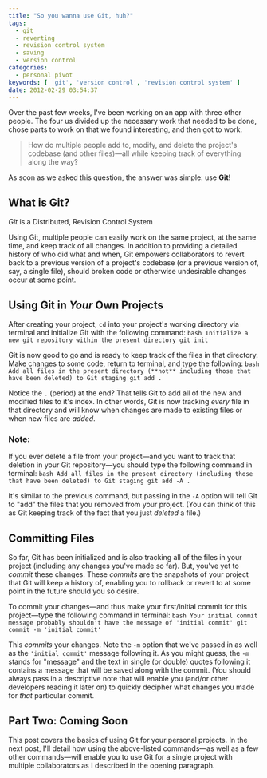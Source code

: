 ```yaml
---
title: "So you wanna use Git, huh?"
tags:
  - git
  - reverting
  - revision control system
  - saving
  - version control
categories:
  - personal pivot
keywords: [ 'git', 'version control', 'revision control system' ]
date: 2012-02-29 03:54:37
---
```


Over the past few weeks, I've been working on an app with three other people. The four us divided up the necessary work that needed to be done, chose parts to work on that we found interesting, and then got to work.

> How do multiple people add to, modify, and delete the project's codebase (and other files)—all while keeping track of everything along the way?

As soon as we asked this question, the answer was simple: use **Git**!

## What is Git?

 _Git_ is a Distributed, Revision Control System

Using Git, multiple people can easily work on the same project, at the same time, and keep track of all changes. In addition to providing a detailed history of who did what and when, Git empowers collaborators to revert back to a previous version of a project's codebase (or a previous version of, say, a single file), should broken code or otherwise undesirable changes occur at some point.

## Using Git in _Your_ Own Projects

After creating your project, `cd` into your project's working directory via terminal and initialize Git with the following command:
    ```bash Initialize a new git repository within the present directory
    git init
    ```

Git is now good to go and is ready to keep track of the files in that directory. Make changes to some code, return to terminal, and type the following:
    ```bash Add all files in the present directory (**not** including those that have been deleted) to Git staging
    git add .
    ```

Notice the `.` (period) at the end? That tells Git to add all of the new and modified files to it's index. In other words, Git is now tracking _every_ file in that directory and will know when changes are made to existing files or when new files are _added_.

### Note:
If you ever delete a file from your project—and you want to track that deletion in your Git repository—you should type the following command in terminal:
    ```bash Add all files in the present directory (including those that have been deleted) to Git staging
    git add -A .
    ```

It's similar to the previous command, but passing in the `-A` option will tell Git to "add" the files that you removed from your project. (You can think of this as Git keeping track of the fact that you just _deleted_ a file.)

## Committing Files

So far, Git has been initialized and is also tracking all of the files in your project (including any changes you've made so far). But, you've yet to _commit_ these changes. These _commits_ are the snapshots of your project that Git will keep a history of, enabling you to rollback or revert to at some point in the future should you so desire.

To commit your changes—and thus make your first/initial commit for this project—type the following command in terminal:
    ```bash Your initial commit message probably shouldn't have the message of 'initial commit'
    git commit -m 'initial commit'
    ```

This _commits_ your changes. Note the `-m` option that we've passed in as well as the `'initial commit'` message following it. As you might guess, the `-m` stands for "message" and the text in single (or double) quotes following it contains a message that will be saved along with the commit. (You should always pass in a descriptive note that will enable you (and/or other developers reading it later on) to quickly decipher what changes you made for _that_ particular commit.

## Part Two: Coming Soon
This post covers the basics of using Git for your personal projects. In the next post, I'll detail how using the above-listed commands—as well as a few other commands—will enable you to use Git for a single project with multiple collaborators as I described in the opening paragraph.